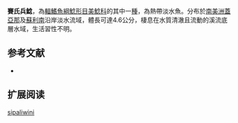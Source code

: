 {{Speciesbox
| name = 賽氏兵鯰
| image =  
| image_width = 250px
| image_caption = 
| status = NE
| status_system = IUCN3.1
| genus = Corydoras
| species = sipaliwini
| authority = [[Hoedeman|Hoedeman]], 1965
| synonyms = *''Corydoras punctatus sipaliwini '',Hoedeman, 1965 
}}

'''賽氏兵鯰'''，為[[輻鰭魚綱|輻鰭魚綱]][[鯰形目|鯰形目]][[美鯰科|美鯰科]]的其中一[[種|種]]，為熱帶淡水魚。分布於[[南美洲|南美洲]][[蓋亞那|蓋亞那]]及[[蘇利南|蘇利南]]沿岸淡水流域，體長可達4.6公分，棲息在水質清澈且流動的溪流底層水域，生活習性不明。

==参考文献==
*{{FishBase_species|genus=Corydoras|species=sipaliwini|year=2014|month=11}}

== 扩展阅读 ==
{{refbegin}}
{{wikispecies-inline|Corydoras sipaliwini|賽氏兵鯰}}
{{refend}}
{{Taxonbar|from=Q5489519}}

[[Category:兵鯰屬|sipaliwini]]